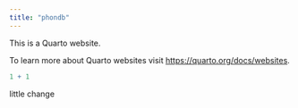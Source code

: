 ```yaml
---
title: "phondb"
---
```


This is a Quarto website.

To learn more about Quarto websites visit
<https://quarto.org/docs/websites>.

```r
1 + 1
```

little change